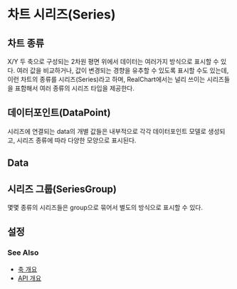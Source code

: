 # 차트 시리즈(Series)

## 차트 종류

X/Y 두 축으로 구성되는 2차원 평면 위에서 데이터는 여러가지 방식으로 표시할 수 있다.
여러 값을 비교하거나, 값이 변경되는 경향을 유추할 수 있도록 표시할 수도 있는데,
이런 차트의 종류를 시리즈(Series)라고 하며, RealChart에서는 널리 쓰이는 시리즈들을 표함해서
여러 종류의 시리즈 타입을 제공한다.

## 데이터포인트(DataPoint)

시리즈에 연결되는 data의 개별 값들은 내부적으로 각각 데이터포인트 모델로 생성되고,
시리즈 종류에 따라 다양한 모양으로 표시된다.

## Data

## 시리즈 그룹(SeriesGroup)

몇몇 종류의 시리즈들은 group으로 묶어서 별도의 방식으로 표시할 수 있다.

## 설정

### See Also

- [축 개요](/guide/axes)
- [API 개요](/docs)

